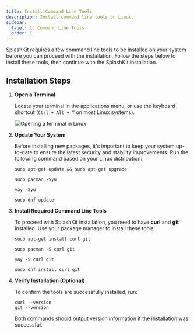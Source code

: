 ```yaml
---
title: Install Command Line Tools
description: Install command line tools on Linux.
sidebar:
  label: 1. Command Line Tools
  order: 1
---
```



SplashKit requires a few command line tools to be installed on your system before you can proceed with the installation. Follow the steps below to install these tools, then continue with the SplashKit installation.

## Installation Steps

<Steps>

1. **Open a Terminal**  

   Locate your terminal in the applications menu, or use the keyboard shortcut (`Ctrl + Alt + T` on most Linux systems).

   ![Opening a terminal in Linux](/gifs/linux/open-terminal.gif)

2. **Update Your System**  

   Before installing new packages, it's important to keep your system up-to-date to ensure the latest security and stability improvements. Run the following command based on your Linux distribution:

   <Tabs syncKey="linux-distro">
   <TabItem label="Ubuntu/Debian">

   ```shell
   sudo apt-get update && sudo apt-get upgrade
   ```

   </TabItem>
   <TabItem label="Arch">
   <Tabs syncKey="package-manager">
   <TabItem label="With pacman">

   ```shell
   sudo pacman -Syu
   ```

   </TabItem>
   <TabItem label="With yay">

   ```shell
   yay -Syu
   ```

   </TabItem>
   </Tabs>
   </TabItem>
   <TabItem label="Fedora">

   ```shell
   sudo dnf update
   ```

   </TabItem>
   </Tabs>

3. **Install Required Command Line Tools**  

   To proceed with SplashKit installation, you need to have **curl** and **git** installed. Use your package manager to install these tools:

   <Tabs syncKey="linux-distro">
   <TabItem label="Ubuntu/Debian">

   ```shell
   sudo apt-get install curl git
   ```

   </TabItem>
   <TabItem label="Arch">
   <Tabs syncKey="package-manager">
   <TabItem label="With pacman">

   ```shell
   sudo pacman -S curl git
   ```

   </TabItem>
   <TabItem label="With yay">

   ```shell
   yay -S curl git
   ```

   </TabItem>
   </Tabs>
   </TabItem>
   <TabItem label="Fedora">

   ```shell
   sudo dnf install curl git
   ```

   </TabItem>
   </Tabs>

4. **Verify Installation (Optional)**  

   To confirm the tools are successfully installed, run:

   ```shell
   curl --version
   git --version
   ```

   Both commands should output version information if the installation was successful.

</Steps>